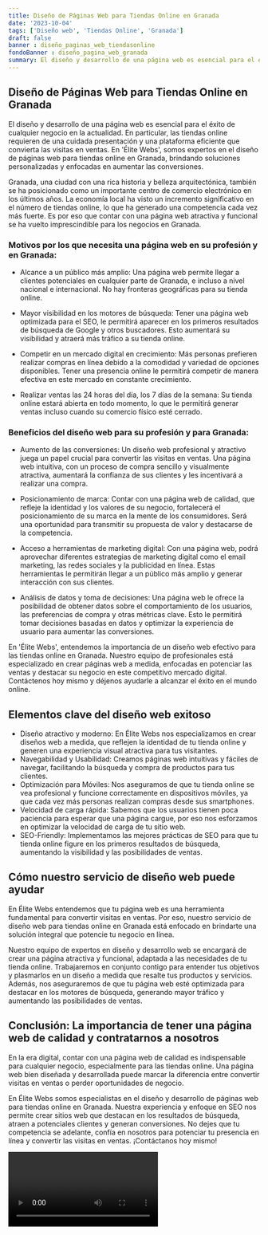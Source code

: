 ```yaml
---
title: Diseño de Páginas Web para Tiendas Online en Granada
date: '2023-10-04'
tags: ['Diseño web', 'Tiendas Online', 'Granada']
draft: false
banner : diseño_paginas_web_tiendasonline
fondoBanner : diseño_pagina_web_granada
summary: El diseño y desarrollo de una página web es esencial para el éxito de cualquier negocio en la actualidad. En particular, las tiendas online requieren de una cuidada presentación y una plataforma eficiente que convierta las visitas en ventas. En 'Élite Webs', somos expertos en el diseño de páginas web para tiendas online en Granada, brindando soluciones personalizadas y enfocadas en aumentar las conversiones.
---
```


## Diseño de Páginas Web para Tiendas Online en Granada

El diseño y desarrollo de una página web es esencial para el éxito de cualquier negocio en la actualidad. En particular, las tiendas online requieren de una cuidada presentación y una plataforma eficiente que convierta las visitas en ventas. En 'Élite Webs', somos expertos en el diseño de páginas web para tiendas online en Granada, brindando soluciones personalizadas y enfocadas en aumentar las conversiones.

Granada, una ciudad con una rica historia y belleza arquitectónica, también se ha posicionado como un importante centro de comercio electrónico en los últimos años. La economía local ha visto un incremento significativo en el número de tiendas online, lo que ha generado una competencia cada vez más fuerte. Es por eso que contar con una página web atractiva y funcional se ha vuelto imprescindible para los negocios en Granada.

### Motivos por los que necesita una página web en su profesión y en Granada:

- Alcance a un público más amplio: Una página web permite llegar a clientes potenciales en cualquier parte de Granada, e incluso a nivel nacional e internacional. No hay fronteras geográficas para su tienda online.

- Mayor visibilidad en los motores de búsqueda: Tener una página web optimizada para el SEO, le permitirá aparecer en los primeros resultados de búsqueda de Google y otros buscadores. Esto aumentará su visibilidad y atraerá más tráfico a su tienda online.

- Competir en un mercado digital en crecimiento: Más personas prefieren realizar compras en línea debido a la comodidad y variedad de opciones disponibles. Tener una presencia online le permitirá competir de manera efectiva en este mercado en constante crecimiento.

- Realizar ventas las 24 horas del día, los 7 días de la semana: Su tienda online estará abierta en todo momento, lo que le permitirá generar ventas incluso cuando su comercio físico esté cerrado.

### Beneficios del diseño web para su profesión y para Granada:

- Aumento de las conversiones: Un diseño web profesional y atractivo juega un papel crucial para convertir las visitas en ventas. Una página web intuitiva, con un proceso de compra sencillo y visualmente atractiva, aumentará la confianza de sus clientes y les incentivará a realizar una compra.

- Posicionamiento de marca: Contar con una página web de calidad, que refleje la identidad y los valores de su negocio, fortalecerá el posicionamiento de su marca en la mente de los consumidores. Será una oportunidad para transmitir su propuesta de valor y destacarse de la competencia.

- Acceso a herramientas de marketing digital: Con una página web, podrá aprovechar diferentes estrategias de marketing digital como el email marketing, las redes sociales y la publicidad en línea. Estas herramientas le permitirán llegar a un público más amplio y generar interacción con sus clientes.

- Análisis de datos y toma de decisiones: Una página web le ofrece la posibilidad de obtener datos sobre el comportamiento de los usuarios, las preferencias de compra y otras métricas clave. Esto le permitirá tomar decisiones basadas en datos y optimizar la experiencia de usuario para aumentar las conversiones.

En 'Élite Webs', entendemos la importancia de un diseño web efectivo para las tiendas online en Granada. Nuestro equipo de profesionales está especializado en crear páginas web a medida, enfocadas en potenciar las ventas y destacar su negocio en este competitivo mercado digital. Contáctenos hoy mismo y déjenos ayudarle a alcanzar el éxito en el mundo online.

<GifSeo />

<Cta />

## Elementos clave del diseño web exitoso

- Diseño atractivo y moderno: En Élite Webs nos especializamos en crear diseños web a medida, que reflejen la identidad de tu tienda online y generen una experiencia visual atractiva para tus visitantes.
- Navegabilidad y Usabilidad: Creamos páginas web intuitivas y fáciles de navegar, facilitando la búsqueda y compra de productos para tus clientes.
- Optimización para Móviles: Nos aseguramos de que tu tienda online se vea profesional y funcione correctamente en dispositivos móviles, ya que cada vez más personas realizan compras desde sus smartphones.
- Velocidad de carga rápida: Sabemos que los usuarios tienen poca paciencia para esperar que una página cargue, por eso nos esforzamos en optimizar la velocidad de carga de tu sitio web.
- SEO-Friendly: Implementamos las mejores prácticas de SEO para que tu tienda online figure en los primeros resultados de búsqueda, aumentando la visibilidad y las posibilidades de ventas.

## Cómo nuestro servicio de diseño web puede ayudar

En Élite Webs entendemos que tu página web es una herramienta fundamental para convertir visitas en ventas. Por eso, nuestro servicio de diseño web para tiendas online en Granada está enfocado en brindarte una solución integral que potencie tu negocio en línea. 

Nuestro equipo de expertos en diseño y desarrollo web se encargará de crear una página atractiva y funcional, adaptada a las necesidades de tu tienda online. Trabajaremos en conjunto contigo para entender tus objetivos y plasmarlos en un diseño a medida que resalte tus productos y servicios. Además, nos aseguraremos de que tu página web esté optimizada para destacar en los motores de búsqueda, generando mayor tráfico y aumentando las posibilidades de ventas.

## Conclusión: La importancia de tener una página web de calidad y contratarnos a nosotros

En la era digital, contar con una página web de calidad es indispensable para cualquier negocio, especialmente para las tiendas online. Una página web bien diseñada y desarrollada puede marcar la diferencia entre convertir visitas en ventas o perder oportunidades de negocio.

En Élite Webs somos especialistas en el diseño y desarrollo de páginas web para tiendas online en Granada. Nuestra experiencia y enfoque en SEO nos permite crear sitios web que destacan en los resultados de búsqueda, atraen a potenciales clientes y generan conversiones. No dejes que tu competencia se adelante, confía en nosotros para potenciar tu presencia en línea y convertir las visitas en ventas. ¡Contáctanos hoy mismo!

<Video />

<CtaBot job='Tiendas Online' city='Granada'/>

<Gmaps query='Granada+españa+maps' />